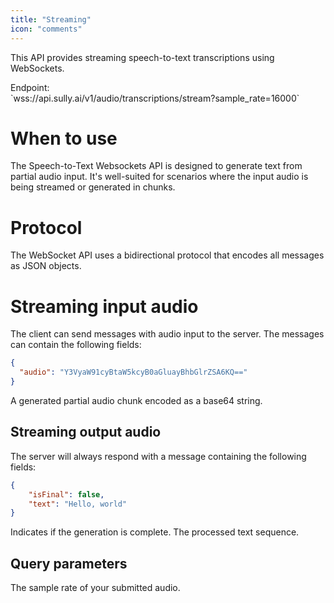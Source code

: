 ```yaml
---
title: "Streaming"
icon: "comments"
---
```


This API provides streaming speech-to-text transcriptions using WebSockets.

<Note>
Endpoint:<br/>`wss://api.sully.ai/v1/audio/transcriptions/stream?sample_rate=16000`
</Note>

# When to use

The Speech-to-Text Websockets API is designed to generate text from partial audio input. It's well-suited for scenarios where the input audio is being streamed or generated in chunks.

# Protocol

The WebSocket API uses a bidirectional protocol that encodes all messages as JSON objects.

# Streaming input audio

The client can send messages with audio input to the server. The messages can contain the following fields:
```json
{
  "audio": "Y3VyaW91cyBtaW5kcyB0aGluayBhbGlrZSA6KQ=="
}
```

<ParamField body="audio" type="string" required>
    A generated partial audio chunk encoded as a base64 string.
</ParamField>

## Streaming output audio

The server will always respond with a message containing the following fields:

```json Response message
{
    "isFinal": false,
    "text": "Hello, world"
}
```

<ResponseField name="isFinal" type="boolean" optional="true">
  Indicates if the generation is complete.
</ResponseField>

<ResponseField name="text" type="string" optional="true">
  The processed text sequence.
</ResponseField>

## Query parameters

<ParamField query="sample_rate" type="string">
    The sample rate of your submitted audio.
</ParamField>
